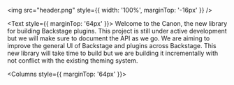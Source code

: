 
<Unstyled>

<img src="header.png" style={{ width: '100%', marginTop: '-16px' }} />

<Text style={{ marginTop: '64px' }}>
  Welcome to the Canon, the new library for building Backstage plugins. This
  project is still under active development but we will make sure to document
  the API as we go. We are aiming to improve the general UI of Backstage and
  plugins across Backstage. This new library will take time to build but we are
  building it incrementally with not conflict with the existing theming system.
</Text>

<Columns style={{ marginTop: '64px' }}>
  <ComponentStatus
    name="Theming system"
    status="inProgress"
    link="/?path=/docs/theme--docs"
  />
  <ComponentStatus name="Storybook setup" status="inProgress" />
  <ComponentStatus name="Tokens" status="inProgress" />
  <ComponentStatus
    name="Box"
    status="inProgress"
    link="/?path=/docs/components-box--docs"
  />
  <ComponentStatus
    name="Button"
    status="inProgress"
    link="/?path=/docs/components-button--docs"
  />
  <ComponentStatus name="Input" status="notStarted" />
  <ComponentStatus name="Select" status="notStarted" />
  <ComponentStatus name="Checkbox" status="notStarted" />
  <ComponentStatus name="Radio" status="notStarted" />
  <ComponentStatus name="Switch" status="notStarted" />
  <ComponentStatus name="Tooltip" status="notStarted" />
  <ComponentStatus name="Header" status="notStarted" />
  <ComponentStatus name="Tabs" status="notStarted" />
</Columns>

</Unstyled>
